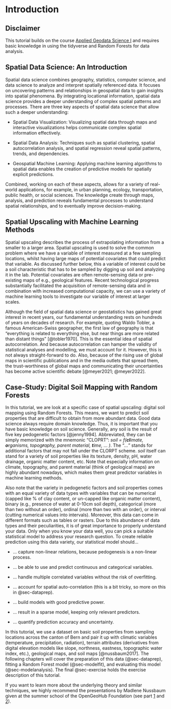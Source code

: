 # Introduction {#sec-intro}

::: callout-important
## Disclaimer

This tutorial builds on the course [Applied Geodata Science I](https://geco-bern.github.io/agds/) and requires basic knowledge in using the tidyverse and Random Forests for data analysis.
:::

## Spatial Data Science: An Introduction

Spatial data science combines geography, statistics, computer science, and data science to analyze and interpret spatially referenced data. It focuses on uncovering patterns and relationships in geospatial data to gain insights into spatial phenomena. By integrating locational information, spatial data science provides a deeper understanding of complex spatial patterns and processes. There are three key aspects of spatial data science that allow such a deeper understanding:

-   Spatial Data Visualization: Visualizing spatial data through maps and interactive visualizations helps communicate complex spatial information effectively.

-   Spatial Data Analysis: Techniques such as spatial clustering, spatial autocorrelation analysis, and spatial regression reveal spatial patterns, trends, and dependencies.

-   Geospatial Machine Learning: Applying machine learning algorithms to spatial data enables the creation of predictive models for spatially explicit predictions.

Combined, working on each of these aspects, allows for a variety of real-world applications, for example, in urban planning, ecology, transportation, public health, or social sciences. The knowledge create through maps, analysis, and prediction reveals fundamental processes to understand spatial relationships, and to eventually improve decision-making.

## Spatial Upscaling with Machine Learning Methods

Spatial upscaling describes the process of extrapolating information from a smaller to a larger area. Spatial upscaling is used to solve the common problem where we have a variable of interest measured at a few sampling locations, whilst having large maps of potential covariates that could predict that variable. As discussed further below, this a variable of interest could be a soil characteristic that has to be sampled by digging up soil and analyzing it in the lab. Potential covariates are often remote-sensing data or pre-existing maps of e.g., geological features. Recent technological progress substantially facilitated the acquisition of remote-sensing data and in combination with increased computational capacity, we can use a variety of machine learning tools to investigate our variable of interest at larger scales.

Although the field of spatial data science or geostatistics has gained great interest in recent years, our fundamental understanding rests on hundreds of years on decades of research. For example, quoting Waldo Tobler, a famous American-Swiss geographer, the first law of geography is that "everything is related to everything else, but near things are more related than distant things" [@tobler1970]. This is the essential idea of spatial autocorrelation. And because autocorrelation can hamper the validity of statistical analyses and modelling, we must account for it. However, this is not always straight-forward to do. Also, because of the rising use of global maps in scientific publications and in the media outlets that spread them, the trust-worthiness of global maps and communicating their uncertainties has become active scientific debate [@meyer2021; @meyer2022].

## Case-Study: Digital Soil Mapping with Random Forests

In this tutorial, we are look at a specific case of spatial upscaling: digital soil mapping using Random Forests. This means, we want to predict soil properties that are difficult to obtain from more abundant data. Good data science always require domain knowledge. Thus, it is important that you have basic knowledge on soil science. Generally, any soil is the result of five key pedogenetic factors [@jenny1994]. Abbreviated, they can be simply memorized with the mnemonic "CLOPRT": *soil = f(**cl**imate, **o**rganisms, topog**r**aphy, parent material, **t**ime, ... )*. The "*...*" stands for additional factors that may not fall under the CLORPT scheme. *soil* itself can stand for a variety of soil properties like its texture, density, pH, water drainage, organic matter content, etc. Note that especially information on climate, topography, and parent material (think of geological maps) are highly abundant nowadays, which makes them great predictor variables in machine learning methods.

Also note that the variety in pedogenetic factors and soil properties comes with an equal variety of data types with variables that can be numerical (capped like % of clay content, or un-capped like organic matter content), binary (e.g., presence of water at 0-10cm soil depth), categorical (more than two without an order), ordinal (more than two with an order), or interval (cutting numerical values into intervals). Moreover, this data can come in different formats such as tables or rasters. Due to this abundance of data types and their peculiarities, it is of great importance to properly understand your data. Only when you know your data well, you can pick a suitable statistical model to address your research question. To create reliable prediction using this data variety, our statistical model should...

-   ... capture non-linear relations, because pedogenesis is a non-linear process.

-   ... be able to use and predict continuous and categorical variables.

-   ... handle multiple correlated variables without the risk of overfitting.

-   ... account for spatial auto-correlation (this is a bit tricky, so more on this in @sec-dataprep).

-   ... build models with good predictive power.

-   ... result in a sparse model, keeping only relevant predictors.

-   ... quantify prediction accuracy and uncertainty.

In this tutorial, we use a dataset on basic soil properties from sampling locations across the canton of Bern and pair it up with climatic variables (temperature, precipitation, radiation), terrain attributes (derivatives from digital elevation models like slope, northness, eastness, topographic water index, etc.), geological maps, and soil maps [@nussbaum2017]. The following chapters will cover the preparation of this data (@sec-dataprep), fitting a Random Forest model (@sec-modelfit), and evaluating this model (@sec-modelanalysis). The final @sec-exercise holds the exercise description of this tutorial.

If you want to learn more about the underlying theory and similar techniques, we highly recommend the presentations by Madlene Nussbaum given at the summer school of the OpenGeoHub Foundation (see part [1](https://www.youtube.com/watch?v=NgZ17CbL_xs) and [2](https://www.youtube.com/watch?v=idkODq0BpAA)).
